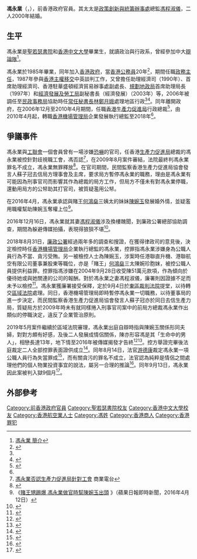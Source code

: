 {{update|time=2018-09-01}}
{{Infobox officeholder
|name = 馮永業<br />Wilson Fung
|office = [[香港生產力促進局|香港生產力促進局]]總裁
|term_start = 2006年12月27日
|term_end = 2010年4月23日
|chairman = [[梁君彥|梁君彥]]{{to}}[[陳鎮仁|陳鎮仁]]
|predecessor = [[楊國強_(香港)|楊國強]]
|successor = [[麥鄧碧儀|麥鄧碧儀]]
|birthname = 馮永業<br />Wilson Fung Wing-yip
|birth_date = {{birth date and age|1963|8|23}}
|birth_place = 
|nationality = {{CNHK}}
|spouse = {{Marriage|[[馮程淑儀|馮程淑儀]]|2000}}
|children = 1名女兒
|occupation = 公務員
}}

'''馮永業'''（{{lang-en|Wilson Fung Wing-yip}}，{{bd|1963年|8月23日}}），前香港政府官員。其太太是[[政策創新與統籌辦事處|政策創新與統籌辦事處]]總監[[馮程淑儀|馮程淑儀]]，二人2000年結婚。

==生平==
馮永業是[[聖若瑟書院|聖若瑟書院]]和[[香港中文大學|香港中文大學]]畢業生，就讀政治與行政系，曾經參加中大[[辯論隊|辯論隊]]<ref>[http://www.apas.hk/ch/bio-WilsonFung.asp 馮永業 簡介]{{dead link|date=2018年5月 |bot=InternetArchiveBot |fix-attempted=yes }}</ref>。

馮永業於1985年畢業，同年加入[[香港政府|香港政府]]，當[[香港公務員|香港公務員]]20年<ref>{{Cite web |url=http://www.alumni.cuhk.edu.hk/magazine/200406/html/p12-13.htm |title=馮永業 專輯 |access-date=2009-10-19 |archive-url=https://web.archive.org/web/20041012105314/http://www.alumni.cuhk.edu.hk/magazine/200406/html/p12-13.htm |archive-date=2004-10-12 |dead-url=yes }}</ref>，期間任職[[政務主任|政務主任]]，1987年參與[[香港主權移交|香港主權移交]]中英談判工作，又曾擔任助理經濟司（1990年）、首席助理經濟司、香港駐華盛頓經濟貿易辦事處副處長、[[規劃地政局|規劃地政局]]首席助理局長（1997年）和[[經濟發展及勞工局|經濟發展及勞工局]]副秘書長（經濟發展）（2003年）等，2006年被調任至[[民政事務局|民政事務局]]協助時任[[常任秘書長|常任秘書長]][[林鄭月娥|林鄭月娥]]處理地區行政<ref name="apple180901"/><ref name="apple180926">{{Cite news |url=https://hk.news.appledaily.com/local/realtime/article/20180926/58724795 |title=換樓醜聞 馮永業涉貪被起訴 遭機管局停職近日終辭任 |date=2018-09-26 |work=[[蘋果日報_(香港)|蘋果日報 (香港)]] |accessdate=2018-09-27 |archive-date=2018-09-28 |archive-url=https://web.archive.org/web/20180928003355/https://hk.news.appledaily.com/local/realtime/article/20180926/58724795 |dead-url=no }}</ref>。同年離開政府，在2006年12月至2010年4月期間，任職[[香港生產力促進局|香港生產力促進局]]行政總裁<ref>{{cite news |url=http://the-sun.on.cc/cnt/news/20100424/00407_010.html |title=太陽報：馮永業閃電過檔機管局 |newspaper=[[太陽報_(香港)|太陽報 (香港)]] |date=2010-04-24 |accessdate=2010-09-02 |archive-date=2016-03-05 |archive-url=https://web.archive.org/web/20160305005334/http://the-sun.on.cc/cnt/news/20100424/00407_010.html |dead-url=no }}</ref>，由2010年4月起，轉職[[香港機場管理局|香港機場管理局]]企業發展執行總監至2018年<ref name="apple180926"/>。

==爭議事件==
馮永業與[[工聯會|工聯會]]一個會員曾有一場涉嫌[[恐嚇|恐嚇]]的官司，任香港[[生產力促進局|生產力促進局]]總裁的馮永業被控針對歧視職工會，馮否認<ref>[http://www.881903.com/Page/ZH-TW/newsdetail.aspx?ItemId=151467 馮永業否認生產力促進局針對工會] {{Wayback|url=http://www.881903.com/Page/ZH-TW/newsdetail.aspx?ItemId=151467 |date=20090915204820 }} 商業電台</ref>，在2009年8月案件審結，法院最終判馮永業罪名不成立，馮永業無罪釋放<ref>{{Cite news |url=http://the-sun.on.cc/cnt/news/20090819/00407_001.html |title=馮永業反爆工會威嚇 |date=2009-08-19 |work=太陽報 |accessdate=2018-10-29 |archive-date=2009-10-22 |archive-url=https://web.archive.org/web/20091022050815/http://the-sun.on.cc/cnt/news/20090819/00407_001.html |dead-url=no }}</ref>。在官司期間，民間監察香港生產力促進局協會發言人蘇子冠去信局方理事會及主席，要求局方暫停馮永業的職務，理由是馮永業有可能因為刑事官司而影響其作為總裁的局方工作，但局方不僅未有對馮永業停職，還動用局方的公帑助其打官司，被質疑濫用公帑。

在2016年4月，馮永業承認與賭王[[何鴻燊|何鴻燊]]三姨太的妹妹[[陳婉玉|陳婉玉]]發展婚外情，並疑濫用職權幫助陳婉玉奪權上位<ref>《[http://hk.apple.nextmedia.com/realtime/news/20160412/54978990 賭王甥踢爆 馮永業做官時幫陳婉玉出頭] {{Wayback|url=http://hk.apple.nextmedia.com/realtime/news/20160412/54978990 |date=20160820082640 }}》（蘋果日報即時新聞，2016年4月12日）</ref>。

2016年12月16日，馮永業就其妻[[馮程淑儀|馮程淑儀]]涉及換樓醜聞，到廉政公署總部協助調查，期間為躲避傳媒拍攝，表現得狼狽不堪<ref>{{Cite web |url=https://hk.news.yahoo.com/%E6%8F%9B%E6%A8%93%E9%86%9C%E8%81%9E-%E9%A6%AE%E6%B0%B8%E6%A5%AD%E9%AC%BC%E7%A5%9F-%E7%9E%93%E4%BD%8F%E5%87%BA%E5%BB%89%E7%BD%B2-223024526.html |title=換樓醜聞 馮永業鬼祟 瞓住出廉署 |access-date=2016-12-17 |archive-date=2016-12-21 |archive-url=https://web.archive.org/web/20161221012807/https://hk.news.yahoo.com/%E6%8F%9B%E6%A8%93%E9%86%9C%E8%81%9E-%E9%A6%AE%E6%B0%B8%E6%A5%AD%E9%AC%BC%E7%A5%9F-%E7%9E%93%E4%BD%8F%E5%87%BA%E5%BB%89%E7%BD%B2-223024526.html |dead-url=no }}</ref>。

2018年8月31日，[[廉政公署_(香港)|廉政公署]]經過兩年多的調查和搜證，在獲得律政司的意見後，決定檢控時任[[香港機場管理局|香港機場管理局]]企業執行總監的馮永業，控罪指馮永業涉嫌身為公職人員行為不當、貪污受賄。另一被檢控人士為陳婉玉，涉案時任港聯直升機、港聯航空有限公司董事兼股東等職位，亦是「賭王」[[何鴻燊|何鴻燊]]三太陳婉珍胞妺，被控公職人員提供利益罪。控罪指馮涉嫌在2004年9月28日收受陳51萬元款項，作為傾向於優待她或與她關連的公司的報酬。對於馮永業之妻馮程淑儀，廉署則因證據不足而未予以檢控<ref name="apple180901">{{Cite news |url=https://hk.news.appledaily.com/local/daily/article/20180901/20489356 |title=賭王姨仔 涉畀錢高官買樓 廉署拘捕二人 |date=2018-09-01 |work=蘋果日報 (香港) |accessdate=2018-09-27 |archive-date=2018-09-28 |archive-url=https://web.archive.org/web/20180928003404/https://hk.news.appledaily.com/local/daily/article/20180901/20489356 |dead-url=no }}</ref>。馮永業獲廉署接受保釋，定於9月4日於[[東區裁判法院|東區裁判法院]]提堂，以待轉交[[區域法院|區域法院]]處理。同日，香港機場管理局即時暫停馮永業一切職務，以待董事局的進一步決定，而民間監察香港生產力促進局協會發言人蘇子冠亦於同日去信生產力局，質疑局方於2009年時未有就同樣捲入刑事官司案中的前局方總裁馮永業作出類似的停職決定，違反了企業管治原則。

2019年5月案件繼續於區域法院審理，馮永業出庭自辯時指與陳婉玉關係形同夫婦，對對方頗有好感，及後二人發展成情侶關係，陳亦形容馮是其「生命中的男人」，相戀長達13年，地下情至2016年被傳媒揭發才告終<ref>{{cite news |title=馮永業案 馮與陳婉玉地下情13年　妻曾大爆：我忍咗10年 |url=https://www.hk01.com/article/363464/ |date=2019-08-14 |agency=香港01|language=zh-hant}}</ref><ref>{{cite news |title=馮永業涉貪案 親述與陳婉玉相戀過程　馮為避人耳目到澳門表白 |url=https://www.hk01.com/article/333612/ |date=2019-05-27 |agency=香港01|language=zh-hant}}</ref>。控方舉證完畢後法庭裁定二人全部控罪表面證供成立<ref>{{cite news |title=涉收賄買樓表證成立　庭上爆馮永業指與陳婉玉是十幾年男女關係 |url=https://hk.on.cc/hk/bkn/cnt/news/20190527/bkn-20190527124822451-0527_00822_001.html/ |date=2019-05-27 |agency=on.cc東網 |language=zh-hant |accessdate=2019-10-08 |archive-date=2019-10-08 |archive-url=https://web.archive.org/web/20191008173421/https://hk.on.cc/hk/bkn/cnt/news/20190527/bkn-20190527124822451-0527_00822_001.html/ |dead-url=no }}</ref>。同年8月14日，法官[[游德康|游德康]]裁定馮永業一項公職人員行為失當罪成<ref>{{cite news|url=https://news.mingpao.com/ins/%e6%b8%af%e8%81%9e/article/20190814/s00001/1565768609748/%e9%a6%ae%e6%b0%b8%e6%a5%ad%e5%85%ac%e8%81%b7%e5%a4%b1%e7%95%b6%e7%bd%aa%e6%88%90-%e5%ae%98-%e6%98%8e%e7%9f%a5%e9%99%b3%e5%a9%89%e7%8e%89%e8%ba%ab%e5%88%86%e4%bb%8d%e6%94%b6%e6%ac%be%e6%b2%92%e7%94%b3%e5%a0%b1-%e5%8b%95%e6%90%96%e5%b0%8d%e6%b8%af%e5%85%ac%e5%8b%99%e5%93%a1%e4%bf%a1%e5%bf%83|title=馮永業公職失當罪成　官：明知陳婉玉身分仍收款沒申報　動搖對港公務員信心|publisher=明報|date=2019-08-14|language=zh-hant|accessdate=2019-08-14|archive-date=2019-09-14|archive-url=https://web.archive.org/web/20190914022359/https://news.mingpao.com/ins/%e6%b8%af%e8%81%9e/article/20190814/s00001/1565768609748/%e9%a6%ae%e6%b0%b8%e6%a5%ad%e5%85%ac%e8%81%b7%e5%a4%b1%e7%95%b6%e7%bd%aa%e6%88%90-%e5%ae%98-%e6%98%8e%e7%9f%a5%e9%99%b3%e5%a9%89%e7%8e%89%e8%ba%ab%e5%88%86%e4%bb%8d%e6%94%b6%e6%ac%be%e6%b2%92%e7%94%b3%e5%a0%b1-%e5%8b%95%e6%90%96%e5%b0%8d%e6%b8%af%e5%85%ac%e5%8b%99%e5%93%a1%e4%bf%a1%e5%bf%83|dead-url=no}}</ref>，而有關貪污的罪名不成立，法官認為純粹是情侶之間處理他們的個人物業投資事宜的說法，屬另一合理的推論<ref>{{Cite web|title=馮永業涉貪污罪脫 官：純粹是情侶處理物業投資|url=https://news.mingpao.com/ins/%e6%b8%af%e8%81%9e/article/20190814/s00001/1565759973301/%e9%a6%ae%e6%b0%b8%e6%a5%ad%e6%b6%89%e8%b2%aa%e6%b1%a1%e7%bd%aa%e8%84%ab-%e5%ae%98-%e7%b4%94%e7%b2%b9%e6%98%af%e6%83%85%e4%be%b6%e8%99%95%e7%90%86%e7%89%a9%e6%a5%ad%e6%8a%95%e8%b3%87|accessdate=|author=|date=2019-08-14|publisher=明報|language=zh-hant|archive-date=2019-09-13|archive-url=https://web.archive.org/web/20190913195308/https://news.mingpao.com/ins/%e6%b8%af%e8%81%9e/article/20190814/s00001/1565759973301/%e9%a6%ae%e6%b0%b8%e6%a5%ad%e6%b6%89%e8%b2%aa%e6%b1%a1%e7%bd%aa%e8%84%ab-%e5%ae%98-%e7%b4%94%e7%b2%b9%e6%98%af%e6%83%85%e4%be%b6%e8%99%95%e7%90%86%e7%89%a9%e6%a5%ad%e6%8a%95%e8%b3%87|dead-url=no}}</ref>。同年9月13日，馮永業因此案被判入獄9個月<ref>{{Cite web|title=公職人員行為失當罪成 馮永業囚9個月 |url=https://www.am730.com.hk/news/%E6%96%B0%E8%81%9E/%E5%85%AC%E8%81%B7%E4%BA%BA%E5%93%A1%E8%A1%8C%E7%82%BA%E5%A4%B1%E7%95%B6%E7%BD%AA%E6%88%90-%E9%A6%AE%E6%B0%B8%E6%A5%AD%E5%9B%9A9%E5%80%8B%E6%9C%88-188648|accessdate=|author=|date=2019-09-12|publisher=AM730|language=zh-hant}}</ref>。

==外部參考==
{{reflist}}

{{s-start}}
{{s-npo|hksb}}
{{s-bef | before= [[楊國強_(香港)|楊國強]]}}
{{s-ttl | title= [[香港生產力促進局|香港生產力促進局]]總裁 | years= 2006年12月27日－2010年4月23日}}
{{s-aft | after= [[麥鄧碧儀|麥鄧碧儀]]}}
{{s-end}}

[[Category:前香港政府官員|Category:前香港政府官員]]
[[Category:聖若瑟書院校友|Category:聖若瑟書院校友]]
[[Category:香港中文大學校友|Category:香港中文大學校友]]
[[Category:香港航空業人士|Category:香港航空業人士]]
[[Category:馮姓|Category:馮姓]]
[[Category:香港商人|Category:香港商人]]
[[Category:香港罪犯|Category:香港罪犯]]